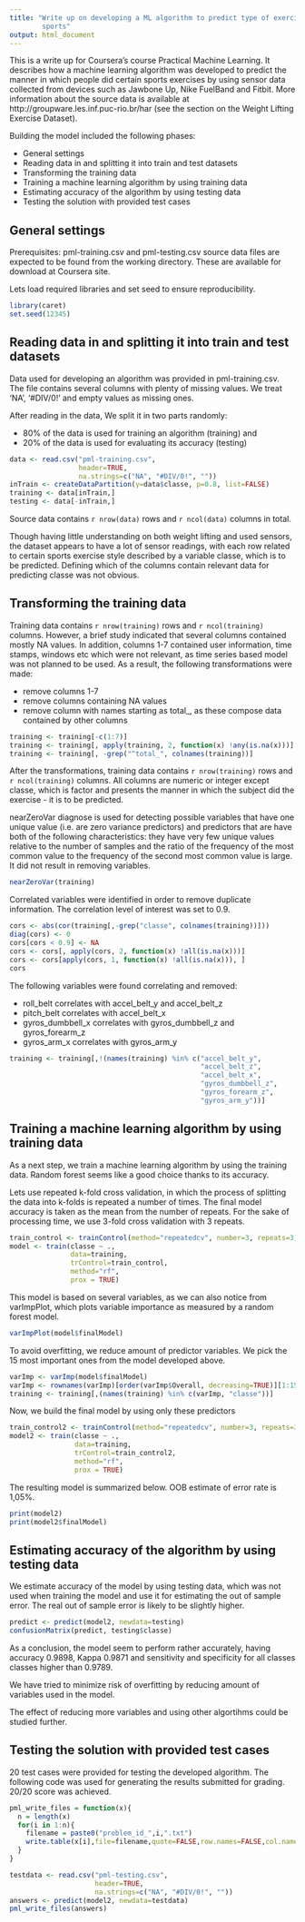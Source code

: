 ```yaml
---
title: "Write up on developing a ML algorithm to predict type of exercised 
        sports"
output: html_document
---
```


This is a write up for Coursera's course Practical Machine Learning. It 
describes how a machine learning algorithm was developed to predict the 
manner in which people did certain sports exercises by using sensor 
data collected from devices such as Jawbone Up, Nike FuelBand and 
Fitbit. More information about the source data is available at 
http://groupware.les.inf.puc-rio.br/har (see the section on the 
Weight Lifting Exercise Dataset). 

Building the model included the following phases:

- General settings
- Reading data in and splitting it into train and test datasets
- Transforming the training data
- Training a machine learning algorithm by using training data
- Estimating accuracy of the algorithm by using testing data
- Testing the solution with provided test cases


## General settings

Prerequisites: pml-training.csv and pml-testing.csv source data files 
are expected to be found from the working directory. These are available
for download at Coursera site.

Lets load required libraries and set seed to ensure reproducibility.

```r
library(caret)
set.seed(12345)
```


## Reading data in and splitting it into train and test datasets

Data used for developing an algorithm was provided in 
pml-training.csv. The file contains several columns 
with plenty of missing values. We treat 'NA', '#DIV/0!' 
and empty values as missing ones. 

After reading in the data, We split it in two parts randomly:

- 80% of the data is used for training an algorithm (training) and 
- 20% of the data is used for evaluating its accuracy (testing)

```r
data <- read.csv("pml-training.csv", 
                 header=TRUE, 
                 na.strings=c("NA", "#DIV/0!", ""))
inTrain <- createDataPartition(y=data$classe, p=0.8, list=FALSE)
training <- data[inTrain,]
testing <- data[-inTrain,]
```

Source data contains `r nrow(data)` rows and `r ncol(data)` columns in total.

Though having little understanding on both weight lifting and used sensors, the
dataset appears to have a lot of sensor readings, with each row related to
certain sports exercise style described by a variable classe, which is 
to be predicted. Defining which of the columns contain relevant data for 
predicting classe was not obvious. 


## Transforming the training data

Training data contains `r nrow(training)` rows and `r ncol(training)` columns. 
However, a brief study indicated that several columns contained mostly NA 
values. In addition, columns 1-7 contained user information, time stamps, 
windows etc which were not relevant, as time series based model was not 
planned to be used. As a result, the following transformations were made:

- remove columns 1-7
- remove columns containing NA values
- remove column with names starting as total_, as these compose data 
  contained by other columns

```r
training <- training[-c(1:7)]
training <- training[, apply(training, 2, function(x) !any(is.na(x)))] 
training <- training[, -grep("^total_", colnames(training))]
```

After the transformations, training data contains `r nrow(training)` rows 
and `r ncol(training)` columns. All columns are numeric or integer except 
classe, which is factor and presents the manner in which the subject did 
the exercise - it is to be predicted.

nearZeroVar diagnose is used for detecting possible variables that have 
one unique value (i.e. are zero variance predictors) and predictors that 
are have both of the following characteristics: they have very few unique 
values relative to the number of samples and the ratio of the frequency 
of the most common value to the frequency of the second most common value 
is large. It did not result in removing variables.

```r
nearZeroVar(training)
```

Correlated variables were identified in order to remove duplicate 
information. The correlation level of interest was set to 0.9.

```r
cors <- abs(cor(training[,-grep("classe", colnames(training))]))
diag(cors) <- 0
cors[cors < 0.9] <- NA
cors <- cors[, apply(cors, 2, function(x) !all(is.na(x)))]
cors <- cors[apply(cors, 1, function(x) !all(is.na(x))), ]
cors
```

The following variables were found correlating and removed:

- roll_belt correlates with accel_belt_y and accel_belt_z
- pitch_belt correlates with accel_belt_x
- gyros_dumbbell_x correlates with gyros_dumbbell_z and gyros_forearm_z
- gyros_arm_x correlates with gyros_arm_y

```r
training <- training[,!(names(training) %in% c("accel_belt_y",
                                               "accel_belt_z",
                                               "accel_belt_x",
                                               "gyros_dumbbell_z", 
                                               "gyros_forearm_z",
                                               "gyros_arm_y"))]
```


## Training a machine learning algorithm by using training data

As a next step, we train a machine learning algorithm by using the training 
data. Random forest seems like a good choice thanks to its accuracy.

Lets use repeated k-fold cross validation, in which the process of 
splitting the data into k-folds is repeated a number of times. The final 
model accuracy is taken as the mean from the number of repeats. For the 
sake of processing time, we use 3-fold cross validation with 3 repeats.

```r
train_control <- trainControl(method="repeatedcv", number=3, repeats=3)
model <- train(classe ~ ., 
               data=training, 
               trControl=train_control, 
               method="rf", 
               prox = TRUE)
```

This model is based on several variables, as we can also notice from varImpPlot, 
which plots variable importance as measured by a random forest model.

```r
varImpPlot(model$finalModel)
```

To avoid overfitting, we reduce amount of predictor variables. We
pick the 15 most important ones from the model developed above.

```r
varImp <- varImp(model$finalModel)
varImp <- rownames(varImp)[order(varImp$Overall, decreasing=TRUE)][1:15]
training <- training[,(names(training) %in% c(varImp, "classe"))]
```

Now, we build the final model by using only these predictors
```r
train_control2 <- trainControl(method="repeatedcv", number=3, repeats=3)
model2 <- train(classe ~ ., 
                data=training, 
                trControl=train_control2, 
                method="rf", 
                prox = TRUE)
```

The resulting model is summarized below. OOB estimate of error rate is 1,05%.
```r
print(model2)
print(model2$finalModel)
```


## Estimating accuracy of the algorithm by using testing data

We estimate accuracy of the model by using testing data, which was
not used when training the model and use it for estimating the
out of sample error. The real out of sample error is likely to be 
slightly higher.

```r
predict <- predict(model2, newdata=testing)
confusionMatrix(predict, testing$classe)
```

As a conclusion, the model seem to perform rather accurately, having 
accuracy 0.9898, Kappa 0.9871 and sensitivity and specificity for all 
classes classes higher than 0.9789.

We have tried to minimize risk of overfitting by reducing amount 
of variables used in the model.

The effect of reducing more variables and using other algortihms
could be studied further.


## Testing the solution with provided test cases

20 test cases were provided for testing the developed algorithm. The
following code was used for generating the results submitted for grading.
20/20 score was achieved.

```r
pml_write_files = function(x){
  n = length(x)
  for(i in 1:n){
    filename = paste0("problem_id_",i,".txt")
    write.table(x[i],file=filename,quote=FALSE,row.names=FALSE,col.names=FALSE)
  }
}

testdata <- read.csv("pml-testing.csv", 
                     header=TRUE, 
                     na.strings=c("NA", "#DIV/0!", ""))
answers <- predict(model2, newdata=testdata)
pml_write_files(answers)
```
